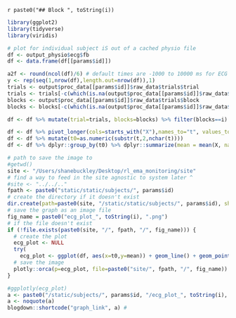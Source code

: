 `r paste0("## Block ", toString(i))`

```r
library(ggplot2)
library(tidyverse)
library(viridis)

# plot for individual subject iS out of a cached physio file
df <- output_physio$ecg$fb
df <- data.frame(df[[params$id]])

a2f <- round(ncol(df)/6) # default times are -1000 to 10000 ms for ECG
y <- rep(seq(1,nrow(df),length.out=nrow(df)),1)
trials <- output$proc_data[[params$id]]$raw_data$trials$trial
trials <- trials[-c(which(is.na(output$proc_data[[params$id]]$raw_data$trials$choice)))]
blocks <- output$proc_data[[params$id]]$raw_data$trials$block
blocks <- blocks[-c(which(is.na(output$proc_data[[params$id]]$raw_data$trials$choice)))]

df <- df %>% mutate(trial=trials, blocks=blocks) %>% filter(blocks==i)  

df <- df %>% pivot_longer(cols=starts_with("X"),names_to="t", values_to="X")
df <- df %>% mutate(t0=as.numeric(substr(t,2,nchar(t))))
df <- df %>% dplyr::group_by(t0) %>% dplyr::summarize(mean = mean(X, na.rm = TRUE), st_err=var(X,na.rm=TRUE)/sqrt(length(X)-sum(is.na(X))))
```

```r
# path to save the image to
#getwd()
site <- "/Users/shanebuckley/Desktop/rl_ema_monitoring/site"
# find a way to feed in the site agnostic to system later ^
#site <- "../../.."
fpath <- paste0("static/static/subjects/", params$id)
# create the directory if it doesn't exist
dir.create(path=paste0(site, "/static/static/subjects/", params$id), showWarnings = FALSE)
# save the graph as an image file
fig_name = paste0("ecg_plot_", toString(i), ".png")
# if the file doesn't exist
if (!file.exists(paste0(site, "/", fpath, "/", fig_name))) {
  # create the plot
  ecg_plot <- NULL
  try(
    ecg_plot <- ggplot(df, aes(x=t0,y=mean)) + geom_line() + geom_point() + geom_ribbon(aes(ymin = mean-st_err, ymax = mean+st_err), linetype=2, alpha=0.1) + scale_x_continuous(breaks=c(0,a2f,max(df$t0)),labels=c(-1000,0,100000),name='time [ms]') + geom_vline(xintercept = a2f, lty = "dashed", color = "#FF0000", size = 2), silent=TRUE)
  # save the image
  plotly::orca(p=ecg_plot, file=paste0("site/", fpath, "/", fig_name))
}   
```

```r
#ggplotly(ecg_plot)
a <- paste0("/static/subjects/", params$id, "/ecg_plot_", toString(i), ".png")
a <- noquote(a)
blogdown::shortcode("graph_link", a) # 
```